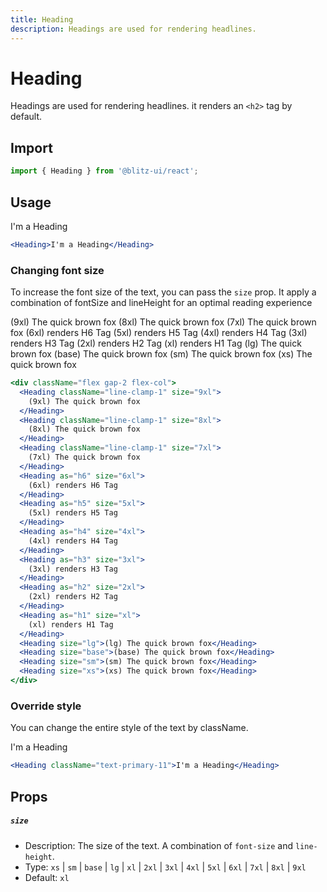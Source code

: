 ```yaml
---
title: Heading
description: Headings are used for rendering headlines.
---
```


# Heading

Headings are used for rendering headlines.
it renders an `<h2>` tag by default.

## Import

```js
import { Heading } from '@blitz-ui/react';
```

## Usage

<ComponentContainer>
  <Heading>I'm a Heading</Heading>
</ComponentContainer>

```jsx
<Heading>I'm a Heading</Heading>
```

### Changing font size

To increase the font size of the text, you can pass the `size` prop.
It apply a combination of fontSize and lineHeight for an optimal reading experience

<ComponentContainer>
  <div className="flex gap-2 flex-col">
    <Heading className="line-clamp-1" size="9xl">(9xl) The quick brown fox</Heading>
    <Heading className="line-clamp-1" size="8xl">(8xl) The quick brown fox</Heading>
    <Heading className="line-clamp-1" size="7xl">(7xl) The quick brown fox</Heading>
    <Heading as="h6" size="6xl">(6xl) renders H6 Tag</Heading>
    <Heading as="h5" size="5xl">(5xl) renders H5 Tag</Heading>
    <Heading as="h4" size="4xl">(4xl) renders H4 Tag</Heading>
    <Heading as="h3" size="3xl">(3xl) renders H3 Tag</Heading>
    <Heading as="h2" size="2xl">(2xl) renders H2 Tag</Heading>
    <Heading as="h1" size="xl">(xl) renders H1 Tag</Heading>
    <Heading size="lg">(lg) The quick brown fox</Heading>
    <Heading size="base">(base) The quick brown fox</Heading>
    <Heading size="sm">(sm) The quick brown fox</Heading>
    <Heading size="xs">(xs) The quick brown fox</Heading>
  </div>
</ComponentContainer>

```jsx
<div className="flex gap-2 flex-col">
  <Heading className="line-clamp-1" size="9xl">
    (9xl) The quick brown fox
  </Heading>
  <Heading className="line-clamp-1" size="8xl">
    (8xl) The quick brown fox
  </Heading>
  <Heading className="line-clamp-1" size="7xl">
    (7xl) The quick brown fox
  </Heading>
  <Heading as="h6" size="6xl">
    (6xl) renders H6 Tag
  </Heading>
  <Heading as="h5" size="5xl">
    (5xl) renders H5 Tag
  </Heading>
  <Heading as="h4" size="4xl">
    (4xl) renders H4 Tag
  </Heading>
  <Heading as="h3" size="3xl">
    (3xl) renders H3 Tag
  </Heading>
  <Heading as="h2" size="2xl">
    (2xl) renders H2 Tag
  </Heading>
  <Heading as="h1" size="xl">
    (xl) renders H1 Tag
  </Heading>
  <Heading size="lg">(lg) The quick brown fox</Heading>
  <Heading size="base">(base) The quick brown fox</Heading>
  <Heading size="sm">(sm) The quick brown fox</Heading>
  <Heading size="xs">(xs) The quick brown fox</Heading>
</div>
```

### Override style

You can change the entire style of the text by className.

<ComponentContainer>
  <Heading className="text-primary-11">I'm a Heading</Heading>
</ComponentContainer>

```jsx
<Heading className="text-primary-11">I'm a Heading</Heading>
```
## Props

##### `size`

- Description: The size of the text. A combination of `font-size` and `line-height`.
- Type: `xs` | `sm` | `base` | `lg` | `xl` | `2xl` | `3xl` | `4xl` | `5xl` | `6xl` | `7xl` | `8xl` | `9xl`
- Default: `xl`
